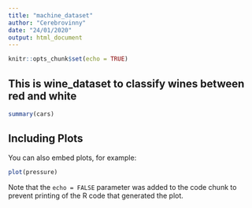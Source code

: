 ```yaml
---
title: "machine_dataset"
author: "Cerebrovinny"
date: "24/01/2020"
output: html_document
---
```


```r
knitr::opts_chunk$set(echo = TRUE)
```

## This is wine_dataset to classify wines between red and white

```r
summary(cars)
```

## Including Plots

You can also embed plots, for example:

```r
plot(pressure)
```

Note that the `echo = FALSE` parameter was added to the code chunk to prevent printing of the R code that generated the plot.

